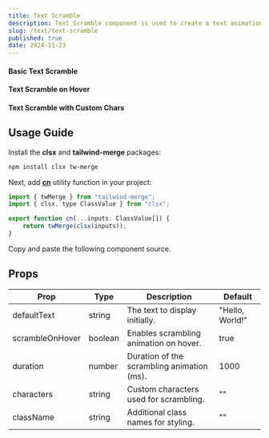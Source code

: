 ```yaml
---
title: Text Scramble
description: Text Scramble component is used to create a text animation effect.
slug: /text/text-scramble
published: true
date: 2024-11-23
---
```


#### Basic Text Scramble
<ComponentCodePreview category="examples" name="text-scramble-basic" hasReTrigger />

#### Text Scramble on Hover
<ComponentCodePreview category="examples" name="text-scramble-on-hover" />

#### Text Scramble with Custom Chars
<ComponentCodePreview category="examples" name="text-scramble-custom-chars" hasReTrigger />


## Usage Guide

Install the **clsx** and **tailwind-merge** packages:
```bash
npm install clsx tw-merge
```

Next, add [**cn**](https://github.com/yogendrarana/craftui/blob/master/src/lib/utils.ts) utility function in your project:
```jsx
import { twMerge } from "tailwind-merge";
import { clsx, type ClassValue } from "clsx";

export function cn(...inputs: ClassValue[]) {
    return twMerge(clsx(inputs));
}
```

Copy and paste the following component source.

<ComponentSource category="core" name="text-scramble" />

## Props

| Prop             | Type      | Description                                | Default            |
|------------------|-----------|--------------------------------------------|--------------------|
| defaultText      | string    | The text to display initially.             | "Hello, World!"    |
| scrambleOnHover  | boolean   | Enables scrambling animation on hover.     | true               |
| duration         | number    | Duration of the scrambling animation (ms). | 1000               |
| characters       | string    | Custom characters used for scrambling.     | ""                 |
| className        | string    | Additional class names for styling.        | ""                 |

